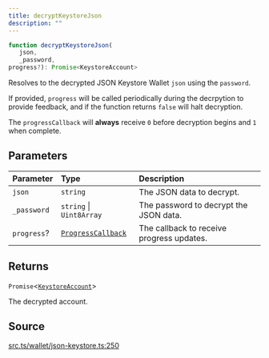 ```yaml
---
title: decryptKeystoreJson
description: ""
---
```


```ts
function decryptKeystoreJson(
   json, 
   _password, 
progress?): Promise<KeystoreAccount>
```

Resolves to the decrypted JSON Keystore Wallet `json` using the
 `password`.

 If provided, `progress` will be called periodically during the
 decrpytion to provide feedback, and if the function returns
 `false` will halt decryption.

 The `progressCallback` will **always** receive `0` before
 decryption begins and `1` when complete.

## Parameters

| Parameter | Type | Description |
| :------ | :------ | :------ |
| `json` | `string` | The JSON data to decrypt. |
| `_password` | `string` \| `Uint8Array` | The password to decrypt the JSON data. |
| `progress`? | [`ProgressCallback`](/content/type-aliases/ProgressCallback.mdx) | The callback to receive progress updates. |

## Returns

`Promise`\<[`KeystoreAccount`](/content/type-aliases/KeystoreAccount.mdx)\>

The decrypted account.

## Source

[src.ts/wallet/json-keystore.ts:250](https://github.com/dominant-strategies/quais-6.js/blob/3f482dd134064d41657ff7dc9ba8162f741c9c83/src.ts/wallet/json-keystore.ts#L250)
